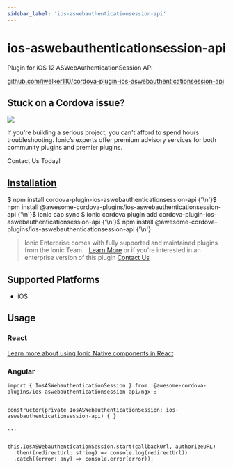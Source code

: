 ```yaml
---
sidebar_label: 'ios-aswebauthenticationsession-api'
---
```



# ios-aswebauthenticationsession-api

Plugin for iOS 12 ASWebAuthenticationSession API

<p>
  <a href="https://github.com/jwelker110/cordova-plugin-ios-aswebauthenticationsession-api" target="_blank" rel="noopener" className="git-link">github.com/jwelker110/cordova-plugin-ios-aswebauthenticationsession-api</a>
</p>

<h2>Stuck on a Cordova issue?</h2>
<DocsCard
  className="cordova-ee-card"
  header="Don't waste precious time on plugin issues."
  href="https://ionicframework.com/sales?product_of_interest=Ionic%20Native"
>
  <div>
    <img src="/docs/icons/native-cordova-bot.png" className="cordova-ee-img" />
    <p>If you're building a serious project, you can't afford to spend hours troubleshooting. Ionic’s experts offer premium advisory services for both community plugins and premier plugins.</p>
    <DocsButton className="native-ee-detail">Contact Us Today!</DocsButton>
  </div>
</DocsCard>

<h2 id="installation">
  <a href="#installation">Installation</a>
</h2>
<Tabs
  groupId="runtime"
  defaultValue="Capacitor"
  values={[
    { value: 'Capacitor', label: 'Capacitor' },
    { value: 'Cordova', label: 'Cordova' },
    { value: 'Enterprise', label: 'Enterprise' },
  ]}
>
  <TabItem value="Capacitor">
    <CodeBlock className="language-shell">
      $ npm install cordova-plugin-ios-aswebauthenticationsession-api {'\n'}$ npm install
      @awesome-cordova-plugins/ios-aswebauthenticationsession-api {'\n'}$ ionic cap sync
    </CodeBlock>
  </TabItem>
  <TabItem value="Cordova">
    <CodeBlock className="language-shell">
      $ ionic cordova plugin add cordova-plugin-ios-aswebauthenticationsession-api {'\n'}$ npm install
      @awesome-cordova-plugins/ios-aswebauthenticationsession-api {'\n'}
    </CodeBlock>
  </TabItem>
  <TabItem value="Enterprise">
    <blockquote>
      Ionic Enterprise comes with fully supported and maintained plugins from the Ionic Team. &nbsp;
      <a className="btn" href="https://ionic.io/docs/premier-plugins">Learn More</a> or if you're interested in an enterprise version of this plugin <a className="btn" href="https://ionicframework.com/sales?product_of_interest=Ionic%20Enterprise%20Engine">Contact Us</a>
    </blockquote>
  </TabItem>
</Tabs>

## Supported Platforms

- iOS

## Usage

### React

[Learn more about using Ionic Native components in React](../native-community.mdx#react)

### Angular

```tsx
import { IosASWebauthenticationSession } from '@awesome-cordova-plugins/ios-aswebauthenticationsession-api/ngx';


constructor(private IosASWebauthenticationSession: ios-aswebauthenticationsession-api) { }

...


this.IosASWebauthenticationSession.start(callbackUrl, authorizeURL)
  .then((redirectUrl: string) => console.log(redirectUrl))
  .catch((error: any) => console.error(error));

```
